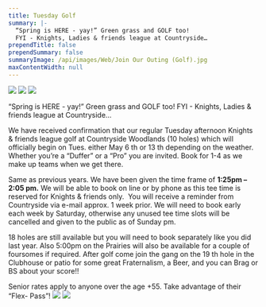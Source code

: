 ```yaml
---
title: Tuesday Golf
summary: |-
  “Spring is HERE - yay!” Green grass and GOLF too!
  FYI - Knights, Ladies & friends league at Countryside…
prependTitle: false
prependSummary: false
summaryImage: /api/images/Web/Join Our Outing (Golf).jpg
maxContentWidth: null
---
```


<Image src="/api/images/Web/Lady Golfing.jpg" float="left" width={200}/>
<Image src="/api/images/Web/Join Our Outing (Golf).jpg" float="center" width={300}/>
<Image src="/api/images/Web/Golf Cart Fun.jpg" float="right" width={200}/>

“Spring is HERE - yay!” Green grass and GOLF too!
FYI - Knights, Ladies &amp; friends league at Countryside…

We have received confirmation that our regular Tuesday afternoon Knights &
friends league golf at Countryside Woodlands (10 holes) which will officially begin
on Tues. either May 6 th or 13 th depending on the weather. Whether you’re a “Duffer”
or a “Pro” you are invited. Book for 1-4 as we make up teams when we get there.

Same as previous years. We have been given the time frame of **1:25pm – 2:05 pm.**
We will be able to book on line or by phone as this tee time is reserved for Knights
&amp; friends only.  You will receive a reminder from Countryside via e-mail approx. 1
week prior. We will need to book early each week by Saturday, otherwise any
unused tee time slots will be cancelled and given to the public as of Sunday pm.

18 holes are still available but you will need to book separately like you did last
year. Also 5:00pm on the Prairies will also be available for a couple of foursomes if
required. After golf come join the gang on the 19 th hole in the Clubhouse or patio
for some great Fraternalism, a Beer, and you can Brag or BS about your score!!

Senior rates apply to anyone over the age +55. Take advantage of their “Flex-
Pass”!
<Image src="/api/images/Web/Happy Golf Swing.jpg" float="left" width={200}/>
<Image src="/api/images/Web/19th Beer Hole.jpg" float="right" width={200}/>
